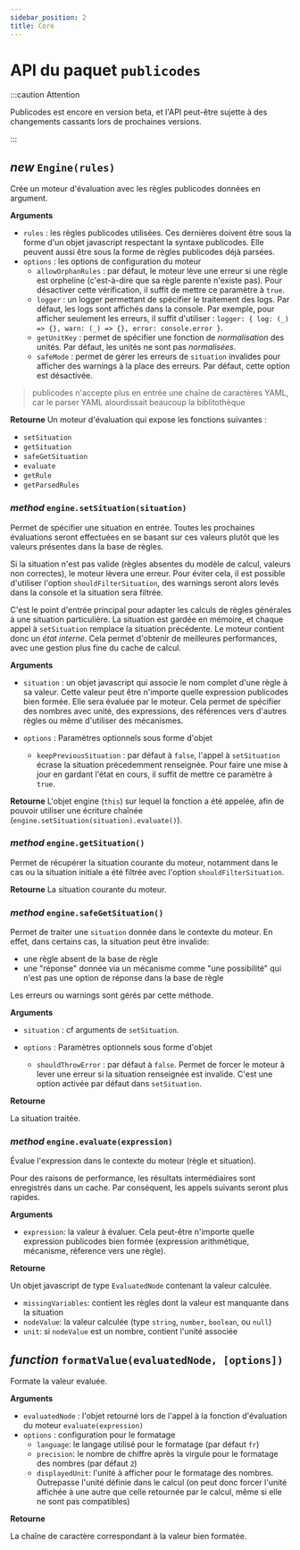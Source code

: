 ```yaml
---
sidebar_position: 2
title: Core
---
```


# API du paquet `publicodes`

:::caution Attention

Publicodes est encore en version beta, et l'API peut-être sujette à des changements cassants lors de prochaines versions.

:::

## _new_ `Engine(rules)`

Crée un moteur d'évaluation avec les règles publicodes données en argument.

**Arguments**

- `rules` : les règles publicodes utilisées. Ces dernières doivent être sous la
  forme d'un objet javascript respectant la syntaxe publicodes. Elle peuvent
  aussi être sous la forme de règles publicodes déjà parsées.
- `options` : les options de configuration du moteur
  - `allowOrphanRules` : par défaut, le moteur lève une erreur si une règle est
    orpheline (c'est-à-dire que sa règle parente n'existe pas). Pour désactiver
    cette vérification, il suffit de mettre ce paramètre à `true`.
  - `logger` : un logger permettant de spécifier le traitement des logs. Par
    défaut, les logs sont affichés dans la console. Par exemple, pour afficher
    seulement les erreurs, il suffit d'utiliser :
    `logger: { log: (_) => {}, warn: (_) => {}, error: console.error }`.
  - `getUnitKey` : permet de spécifier une fonction de _normalisation_ des unités. Par défaut, les unités ne sont pas _normalisées_.
  - `safeMode` : permet de gérer les erreurs de `situation` invalides pour afficher des warnings à la place des erreurs. Par défaut, cette option est désactivée.

> publicodes n'accepte plus en entrée une chaîne de caractères YAML, car le
> parser YAML alourdissait beaucoup la biblitothèque

**Retourne**
Un moteur d'évaluation qui expose les fonctions suivantes :

- `setSituation`
- `getSituation`
- `safeGetSituation`
- `evaluate`
- `getRule`
- `getParsedRules`

### _method_ `engine.setSituation(situation)`

Permet de spécifier une situation en entrée. Toutes les prochaines évaluations
seront effectuées en se basant sur ces valeurs plutôt que les valeurs présentes
dans la base de règles.

Si la situation n'est pas valide (règles absentes du modèle de calcul, valeurs non correctes), le moteur lèvera une erreur. Pour éviter cela, il est possible d'utiliser l'option `shouldFilterSituation`, des warnings seront alors levés dans la console et la situation sera filtrée.

C'est le point d'entrée principal pour adapter les calculs de règles générales à
une situation particulière. La situation est gardée en mémoire, et chaque appel
à `setSituation` remplace la situation précédente. Le moteur contient donc un _état interne_. Cela permet d'obtenir de meilleures performances, avec une gestion plus fine du cache de calcul.

**Arguments**

- `situation` : un objet javascript qui associe le nom complet d'une règle à sa
  valeur. Cette valeur peut être n'importe quelle expression publicodes bien formée.
  Elle sera évaluée par le moteur. Cela permet de spécifier des nombres avec unité, des expressions, des références vers d'autres règles ou même d'utiliser des mécanismes.

- `options` : Paramètres optionnels sous forme d'objet
  - `keepPreviousSituation` : par défaut à `false`, l'appel à `setSituation` écrase la situation précedemment renseignée. Pour faire une mise à jour en gardant l'état en cours, il suffit de mettre ce paramètre à `true`.

**Retourne**
L'objet engine (`this`) sur lequel la fonction a été appelée, afin de pouvoir
utiliser une écriture chaînée (`engine.setSituation(situation).evaluate()`).

### _method_ `engine.getSituation()`

Permet de récupérer la situation courante du moteur, notamment dans le cas ou la situation initiale a été filtrée avec l'option `shouldFilterSituation`.

**Retourne**
La situation courante du moteur.

### _method_ `engine.safeGetSituation()`

Permet de traiter une `situation` donnée dans le contexte du moteur. En effet, dans certains cas, la situation peut être invalide:

- une règle absent de la base de règle
- une "réponse" donnée via un mécanisme comme "une possibilité" qui n'est pas une option de réponse dans la base de règle

Les erreurs ou warnings sont gérés par cette méthode.

**Arguments**

- `situation` : cf arguments de `setSituation`.

- `options` : Paramètres optionnels sous forme d'objet
  - `shouldThrowError` : par défaut à `false`. Permet de forcer le moteur à lever une erreur si la situation renseignée est invalide. C'est une option activée par défaut dans `setSituation`.

**Retourne**

La situation traitée.

### _method_ `engine.evaluate(expression)`

Évalue l'expression dans le contexte du moteur (règle et situation).

Pour des raisons de performance, les résultats intermédiaires sont enregistrés
dans un cache. Par conséquent, les appels suivants seront plus rapides.

**Arguments**

- `expression`: la valeur à évaluer. Cela peut-être n'importe quelle expression publicodes bien formée (expression arithmétique, mécanisme, réference vers une règle).

**Retourne**

Un objet javascript de type `EvaluatedNode` contenant la valeur calculée.

- `missingVariables`: contient les règles dont la valeur est manquante dans la
  situation
- `nodeValue`: la valeur calculée (type `string`, `number`, `boolean`, ou `null`)
- `unit`: si `nodeValue` est un nombre, contient l'unité associée

## _function_ `formatValue(evaluatedNode, [options])`

Formate la valeur evaluée.

**Arguments**

- `evaluatedNode` : l'objet retourné lors de l'appel à la fonction
  d'évaluation du moteur `evaluate(expression)`
- `options` : configuration pour le formatage
  - `language`: le langage utilisé pour le formatage (par défaut `fr`)
  - `precision`: le nombre de chiffre après la virgule pour le formatage des
    nombres (par défaut `2`)
  - `displayedUnit`: l'unité à afficher pour le formatage des nombres.
    Outrepasse l'unité définie dans le calcul (on peut donc forcer l'unité
    affichée à une autre que celle retournée par le calcul, même si elle ne sont
    pas compatibles)

**Retourne**

La chaîne de caractère correspondant à la valeur bien formatée.
